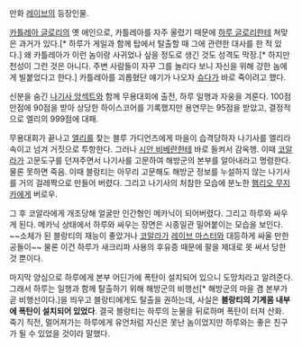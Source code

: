 만화 [[레이브]]의 등장인물.

[[카틀레아 글로리]]의 옛 애인으로, 카틀레아를 자주 울렸기 때문에 [[하루 글로리]]한테 쳐맞은 과거가 있다.[* 하루가 게일과 함께 탑에서 탈출할 때 그에 관련한 대사를 한 적 있다.] 왜 카틀레아가 이런 놈이랑 사귀었나 싶을 정도로 생긴 것도 성격도 막장.[* 하지만 천성이 그런 것은 아니다. 주변 사람들이 자꾸 그를 놀리다 보니 자신을 위해 강한 놈에게 빌붙었다고 한다.] 카틀레아를 괴롭혔단 얘기가 나오자 [[슈다]]가 바로 죽이려고 했다.

신분을 숨긴 [[나기사 앙섹트]]와 함께 무용대회에 출전, 하루 일행과 자웅을 겨룬다. 100점 만점에 90점을 받아 상당한 하이스코어를 기록했지만 용연무는 95점을 받았고, 결정적으로 엘리의 999점에 대패.

무용대회가 끝나고 [[엘리]]를 찾는 블루 가디언즈에게 마을이 습격당하자 나기사를 엘리라 속이고 넘겨 거짓으로 투항한다. 그러나 [[시안 비베란]]한테 바로 들켜서 감옥행. 이때 [[코알라]]가 고문도구를 던져주면서 나기사를 고문하여 해방군의 본부를 알아내라고 명령한다. 물론 못하면 죽음. 이때 블랑티는 아무리 고문해도 해방군 정보를 누설하지 않는 나기사를 거의 걸레짝으로 만들어 버렸다. 그리고 나기사의 처참한 모습에 분노한 [[햄리오 무지카]]에게 버로우.

그 후 코알라에게 개조당해 얼굴만 인간형인 메카닉이 되어버렸다. 그리고 하루와 싸우게 된다. 메카닉 상태에서 하루와 싸우는 장면은 시종일관 밀어붙이는 모습을 보인다. ~~소체가 된 블랑티의 재능이 좋았거나 [[코알라]]가 [[레이브 마스터]]와 대등하게 싸울 만한 공돌이~~ 물론 이건 하루가 새크리파 사용의 후유증 때문에 팔을 제대로 못 써서 당한 것 뿐이다.

마지막 양심으로 하루에게 본부 어딘가에 폭탄이 설치되어 있으니 도망치라고 알려준다. 그래서 하루는 일행과 함께 탈출하기 위해 해방군의 비행선[* 해방군의 마을 겸 본부가 곧 비행선이다.]을 띄우고 블랑티에게도 탈출을 권하는데, 사실은 '''블랑티의 기계몸 내부에 폭탄이 설치되어 있었다'''. 결국 블랑티는 하루의 눈물을 뒤로하며 폭탄이 터져 산화. 죽기 직전, 멀어져가는 하루에게 유언처럼 자신은 못난 놈이었지만 하루와는 좋은 친구가 될 수 있었을 것이라 말했다.
